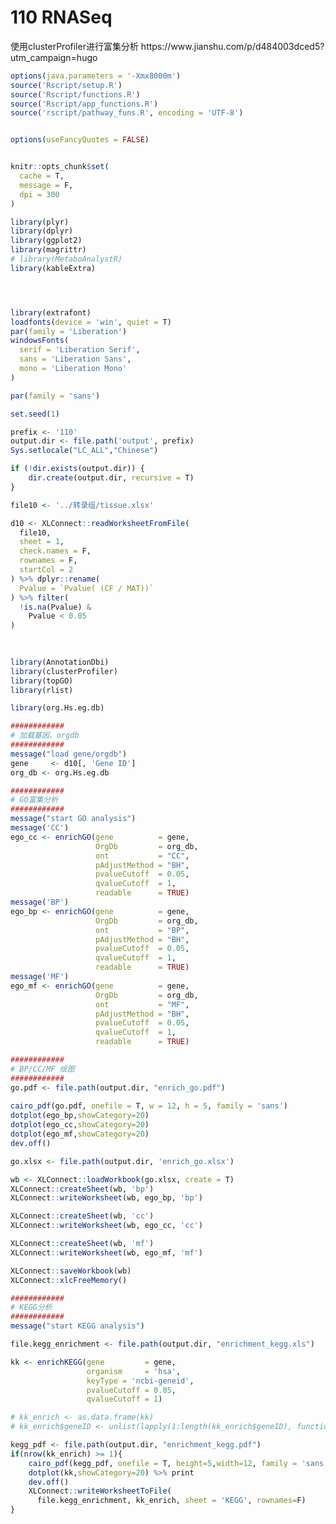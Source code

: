 # 110 RNASeq 

使用clusterProfiler进行富集分析
https://www.jianshu.com/p/d484003dced5?utm_campaign=hugo

```r
options(java.parameters = '-Xmx8000m')
source('Rscript/setup.R')
source('Rscript/functions.R')
source('Rscript/app_functions.R')
source('rscript/pathway_funs.R', encoding = 'UTF-8')


options(useFancyQuotes = FALSE)


knitr::opts_chunk$set(
  cache = T,
  message = F,
  dpi = 300
)

library(plyr)
library(dplyr)
library(ggplot2)
library(magrittr)
# library(MetaboAnalystR)
library(kableExtra)




library(extrafont)
loadfonts(device = 'win', quiet = T)
par(family = 'Liberation')
windowsFonts(
  serif = 'Liberation Serif',
  sans = 'Liberation Sans',
  mono = 'Liberation Mono'
)

par(family = 'sans')

set.seed(1)

prefix <- '110'
output.dir <- file.path('output', prefix)
Sys.setlocale("LC_ALL","Chinese")

if (!dir.exists(output.dir)) {
    dir.create(output.dir, recursive = T)
}
```

```r
file10 <- '../转录组/tissue.xlsx'

d10 <- XLConnect::readWorksheetFromFile(
  file10, 
  sheet = 1,
  check.names = F,
  rownames = F,
  startCol = 2
) %>% dplyr::rename(
  Pvalue = `Pvalue( (CF / MAT))`
) %>% filter(
  !is.na(Pvalue) &
    Pvalue < 0.05
)
  
  
```


```r
library(AnnotationDbi)
library(clusterProfiler)
library(topGO)
library(rlist)

library(org.Hs.eg.db)

############
# 加载基因、orgdb
############
message("load gene/orgdb")
gene     <- d10[, 'Gene ID']
org_db <- org.Hs.eg.db

############
# GO富集分析
############
message("start GO analysis")
message('CC')
ego_cc <- enrichGO(gene          = gene,
                   OrgDb         = org_db,
                   ont           = "CC",
                   pAdjustMethod = "BH",
                   pvalueCutoff  = 0.05,
                   qvalueCutoff  = 1,
                   readable      = TRUE)
message('BP')
ego_bp <- enrichGO(gene          = gene,
                   OrgDb         = org_db,
                   ont           = "BP",
                   pAdjustMethod = "BH",
                   pvalueCutoff  = 0.05,
                   qvalueCutoff  = 1,
                   readable      = TRUE)
message('MF')
ego_mf <- enrichGO(gene          = gene,
                   OrgDb         = org_db,
                   ont           = "MF",
                   pAdjustMethod = "BH",
                   pvalueCutoff  = 0.05,
                   qvalueCutoff  = 1,
                   readable      = TRUE)

############
# BP/CC/MF 绘图
############
go.pdf <- file.path(output.dir, "enrich_go.pdf")
                       
cairo_pdf(go.pdf, onefile = T, w = 12, h = 5, family = 'sans')
dotplot(ego_bp,showCategory=20)
dotplot(ego_cc,showCategory=20)
dotplot(ego_mf,showCategory=20)
dev.off()

go.xlsx <- file.path(output.dir, 'enrich_go.xlsx')

wb <- XLConnect::loadWorkbook(go.xlsx, create = T)
XLConnect::createSheet(wb, 'bp')
XLConnect::writeWorksheet(wb, ego_bp, 'bp')

XLConnect::createSheet(wb, 'cc')
XLConnect::writeWorksheet(wb, ego_cc, 'cc')

XLConnect::createSheet(wb, 'mf')
XLConnect::writeWorksheet(wb, ego_mf, 'mf')

XLConnect::saveWorkbook(wb)
XLConnect::xlcFreeMemory()
```

```r
############
# KEGG分析
############
message("start KEGG analysis")

file.kegg_enrichment <- file.path(output.dir, "enrichment_kegg.xls")

kk <- enrichKEGG(gene         = gene,
                 organism     = 'hsa',
                 keyType = 'ncbi-geneid',
                 pvalueCutoff = 0.05,
                 qvalueCutoff = 1)

# kk_enrich <- as.data.frame(kk)
# kk_enrich$geneID <- unlist(lapply(1:length(kk_enrich$geneID), function(t){  paste(eg[[1]][eg[[2]] %in% unlist(strsplit(kk_enrich$geneID[t], "/"))], collapse = "/")  }))

kegg_pdf <- file.path(output.dir, "enrichment_kegg.pdf")
if(nrow(kk_enrich) >= 1){
	cairo_pdf(kegg_pdf, onefile = T, height=5,width=12, family = 'sans')
	dotplot(kk,showCategory=20) %>% print
	dev.off()
	XLConnect::writeWorksheetToFile(
	  file.kegg_enrichment, kk_enrich, sheet = 'KEGG', rownames=F)
}



```

